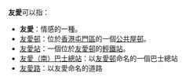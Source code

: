 '''友愛'''可以指：

*'''友愛'''：情感的一種。
*[[友愛邨|友愛邨]]：位於[[香港|香港]][[屯門區|屯門區]]的一個[[香港公共屋邨|公共屋邨]]。
*[[友愛站|友愛站]]：一個位於[[友愛邨|友愛邨]]的[[香港輕鐵|輕鐵站]]。
*[[友愛（南）巴士總站|友愛（南）巴士總站]]：以[[友愛邨|友愛邨]]命名的一個巴士總站
*[[友愛路|友愛路]]：以友愛命名的道路

{{disambig|Cat=二字消歧义}}